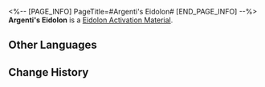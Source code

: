 <%-- [PAGE_INFO]
PageTitle=#Argenti's Eidolon#
[END_PAGE_INFO] --%>
{{Item Infobox
|id          = 11302
|image       = Item Argenti's Eidolon.png
|type        = Eidolon Activation Material
|invCategory = 
|rarity      = 5
|effect      = 
|description = Material for raising Argenti's Eidolon Level.
}}
'''Argenti's Eidolon''' is a [[Eidolon Activation Material]].

==Other Languages==
{{Other Languages
|en   = Argenti's Eidolon
|zhs  = 【银枝】的星魂
|zht  = 【銀枝】的星魂
|ja   = 「アルジェンティ」の星魂
|ko   = [아젠티]의 성혼
|es   = Eidolon de Argenti
|fr   = Eidolon d'Argenti
|ru   = Эйдолон Аргенти
|th   = Eidolon ของ Argenti
|vi   = Tinh Hồn Argenti
|de   = Argentis Eidolon
|id   = Argenti's Eidolon
|pt   = Eidolon de Argenti
}}

==Change History==
{{Change History|1.5}}